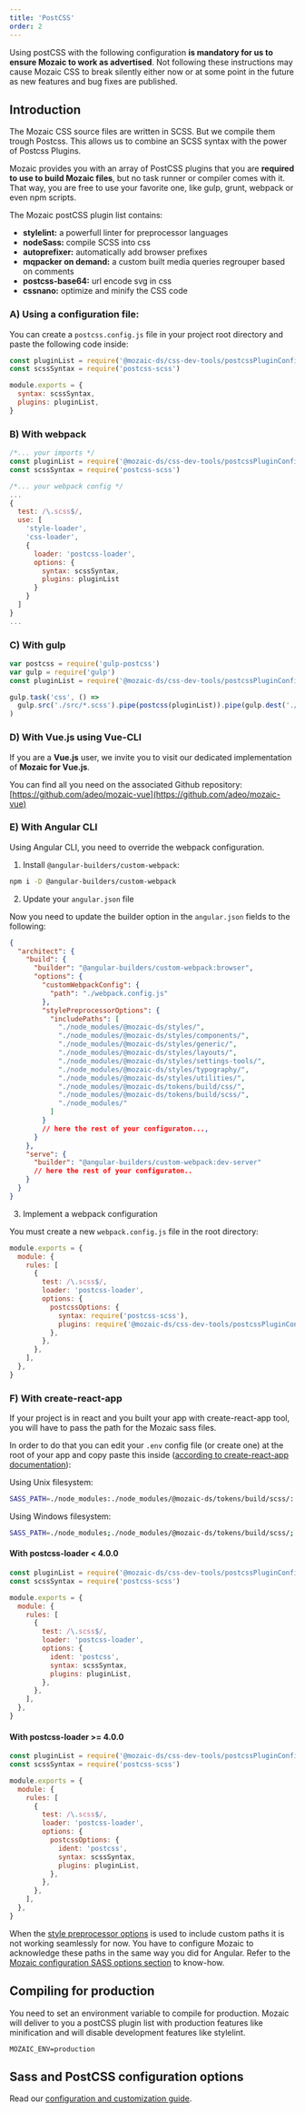 ```yaml
---
title: 'PostCSS'
order: 2
---
```


<Highlight theme="warning" title="Important note">

Using postCSS with the following configuration **is mandatory for us to ensure Mozaic to work as advertised**. Not following these instructions may cause Mozaic CSS to break silently either now or at some point in the future as new features and bug fixes are published.

</Highlight>

## Introduction

The Mozaic CSS source files are written in SCSS. But we compile them trough Postcss.
This allows us to combine an SCSS syntax with the power of Postcss Plugins.

Mozaic provides you with an array of PostCSS plugins that you are **required to use to build Mozaic files**, but no task runner or compiler comes with it.
That way, you are free to use your favorite one, like gulp, grunt, webpack or even npm scripts.

The Mozaic postCSS plugin list contains:

- **stylelint:** a powerfull linter for preprocessor languages
- **nodeSass:** compile SCSS into css
- **autoprefixer:** automatically add browser prefixes
- **mqpacker on demand:** a custom built media queries regrouper based on comments
- **postcss-base64:** url encode svg in css
- **cssnano:** optimize and minify the CSS code

### A) Using a configuration file:

You can create a `postcss.config.js` file in your project root directory and paste the following code inside:

```js
const pluginList = require('@mozaic-ds/css-dev-tools/postcssPluginConfig')
const scssSyntax = require('postcss-scss')

module.exports = {
  syntax: scssSyntax,
  plugins: pluginList,
}
```

### B) With webpack

```js
/*... your imports */
const pluginList = require('@mozaic-ds/css-dev-tools/postcssPluginConfig')
const scssSyntax = require('postcss-scss')

/*... your webpack config */
...
{
  test: /\.scss$/,
  use: [
    'style-loader',
    'css-loader',
    {
      loader: 'postcss-loader',
      options: {
        syntax: scssSyntax,
        plugins: pluginList
      }
    }
  ]
}
...
```

### C) With gulp

```js
var postcss = require('gulp-postcss')
var gulp = require('gulp')
const pluginList = require('@mozaic-ds/css-dev-tools/postcssPluginConfig')

gulp.task('css', () =>
  gulp.src('./src/*.scss').pipe(postcss(pluginList)).pipe(gulp.dest('./dest'))
)
```

### D) With Vue.js using Vue-CLI

If you are a **Vue.js** user, we invite you to visit our dedicated implementation of **Mozaic for Vue.js**.

You can find all you need on the associated Github repository: [https://github.com/adeo/mozaic-vue](https://github.com/adeo/mozaic-vue)

### E) With Angular CLI

Using Angular CLI, you need to override the webpack configuration.

1. Install `@angular-builders/custom-webpack`:

```bash
npm i -D @angular-builders/custom-webpack
```

2. Update your `angular.json` file

Now you need to update the builder option in the `angular.json` fields to the following:

```json
{
  "architect": {
    "build": {
      "builder": "@angular-builders/custom-webpack:browser",
      "options": {
        "customWebpackConfig": {
          "path": "./webpack.config.js"
        },
        "stylePreprocessorOptions": {
          "includePaths": [
            "./node_modules/@mozaic-ds/styles/",
            "./node_modules/@mozaic-ds/styles/components/",
            "./node_modules/@mozaic-ds/styles/generic/",
            "./node_modules/@mozaic-ds/styles/layouts/",
            "./node_modules/@mozaic-ds/styles/settings-tools/",
            "./node_modules/@mozaic-ds/styles/typography/",
            "./node_modules/@mozaic-ds/styles/utilities/",
            "./node_modules/@mozaic-ds/tokens/build/css/",
            "./node_modules/@mozaic-ds/tokens/build/scss/",
            "./node_modules/"
          ]
        }
        // here the rest of your configuraton...,
      }
    },
    "serve": {
      "builder": "@angular-builders/custom-webpack:dev-server"
      // here the rest of your configuraton..
    }
  }
}
```

3. Implement a webpack configuration

You must create a new `webpack.config.js` file in the root directory:

```javascript
module.exports = {
  module: {
    rules: [
      {
        test: /\.scss$/,
        loader: 'postcss-loader',
        options: {
          postcssOptions: {
            syntax: require('postcss-scss'),
            plugins: require('@mozaic-ds/css-dev-tools/postcssPluginConfig'),
          },
        },
      },
    ],
  },
}
```

### F) With create-react-app

If your project is in react and you built your app with create-react-app tool, you will have to pass the path for the Mozaic sass files.

In order to do that you can edit your `.env` config file (or create one) at the root of your app and copy paste this inside ([according to create-react-app documentation](https://create-react-app.dev/docs/adding-a-sass-stylesheet)):

Using Unix filesystem:

```bash
SASS_PATH=./node_modules:./node_modules/@mozaic-ds/tokens/build/scss/:./node_modules/@mozaic-ds/styles/:./node_modules/@mozaic-ds/styles/settings-tools/:./node_modules/@mozaic-ds/styles/typography/:./node_modules/@mozaic-ds/styles/layout/:./node_modules/@mozaic-ds/styles/utilities/:./node_modules/@mozaic-ds/styles/components/
```

Using Windows filesystem:

```bash
SASS_PATH=./node_modules;./node_modules/@mozaic-ds/tokens/build/scss/;./node_modules/@mozaic-ds/styles/;./node_modules/@mozaic-ds/styles/settings-tools/;./node_modules/@mozaic-ds/styles/typography/;./node_modules/@mozaic-ds/styles/layout/;./node_modules/@mozaic-ds/styles/utilities/;./node_modules/@mozaic-ds/styles/components/
```

#### With postcss-loader < 4.0.0

```js
const pluginList = require('@mozaic-ds/css-dev-tools/postcssPluginConfig')
const scssSyntax = require('postcss-scss')

module.exports = {
  module: {
    rules: [
      {
        test: /\.scss$/,
        loader: 'postcss-loader',
        options: {
          ident: 'postcss',
          syntax: scssSyntax,
          plugins: pluginList,
        },
      },
    ],
  },
}
```

#### With postcss-loader >= 4.0.0

```js
const pluginList = require('@mozaic-ds/css-dev-tools/postcssPluginConfig')
const scssSyntax = require('postcss-scss')

module.exports = {
  module: {
    rules: [
      {
        test: /\.scss$/,
        loader: 'postcss-loader',
        options: {
          postcssOptions: {
            ident: 'postcss',
            syntax: scssSyntax,
            plugins: pluginList,
          },
        },
      },
    ],
  },
}
```

<Highlight theme="warning" title="Working with style preprocessor options">

When the [style preprocessor options](https://angular.io/guide/workspace-config#style-preprocessor-options) is used to include custom paths it is not working seamlessly for now.
You have to configure Mozaic to acknowledge these paths in the same way you did for Angular.
Refer to the [Mozaic configuration SASS options section](http://mozaic.adeo.cloud/GetStarted/Developers/Configuration/#sassincludepaths--array-of-paths) to know-how.

</Highlight>

## Compiling for production

You need to set an environment variable to compile for production.
Mozaic will deliver to you a postCSS plugin list with production features like minification and will disable development features like stylelint.

```shell
MOZAIC_ENV=production
```

## Sass and PostCSS configuration options

Read our [configuration and customization guide](/GetStarted/Developers/Configuration/).
